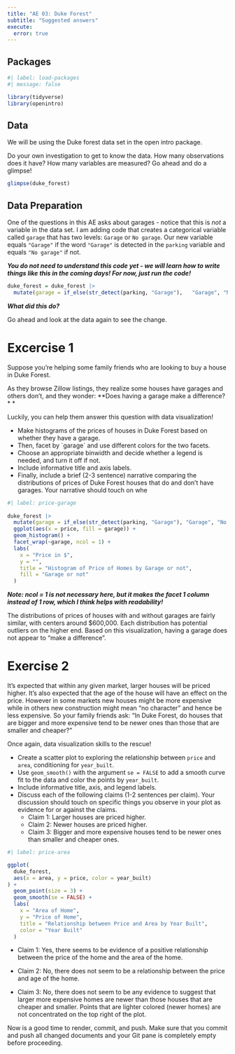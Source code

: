 ```yaml
---
title: "AE 03: Duke Forest"
subtitle: "Suggested answers"
execute:
  error: true
---
```


## Packages

```r
#| label: load-packages
#| message: false

library(tidyverse)
library(openintro)
```

## Data

We will be using the Duke forest data set in the open intro package.

Do your own investigation to get to know the data.
How many observations does it have?
How many variables are measured?
Go ahead and do a glimpse!

```r
glimpse(duke_forest)
```

## Data Preparation

One of the questions in this AE asks about garages - notice that this is *not* a variable in the data set.
I am adding code that creates a categorical variable called `garage` that has two levels: `Garage` or `No garage`.
Our new variable equals `"Garage"` if the word `"Garage"` is detected in the `parking` variable and equals `"No garage"` if not.

***You do not need to understand this code yet - we will learn how to write things like this in the coming days! For now, just run the code!***

```r
duke_forest = duke_forest |>
  mutate(garage = if_else(str_detect(parking, "Garage"),   "Garage", "No garage"))
```

***What did this do?***

Go ahead and look at the data again to see the change.

# Excercise 1

Suppose you're helping some family friends who are looking to buy a house in Duke Forest.

As they browse Zillow listings, they realize some houses have garages and others don't, and they wonder: \*\*Does having a garage make a difference?\*
\*

Luckily, you can help them answer this question with data visualization!

-   Make histograms of the prices of houses in Duke Forest based on whether they have a garage.
-   Then, facet by \`garage\` and use different colors for the two facets.
-   Choose an appropriate binwidth and decide whether a legend is needed, and turn it off if not.
-   Include informative title and axis labels.
-   Finally, include a brief (2-3 sentence) narrative comparing the distributions of prices of Duke Forest houses that do and don't have garages. Your narrative should touch on whe

```r
#| label: price-garage
 
duke_forest |>
  mutate(garage = if_else(str_detect(parking, "Garage"), "Garage", "No garage")) |>
  ggplot(aes(x = price, fill = garage)) +
  geom_histogram() +
  facet_wrap(~garage, ncol = 1) +
  labs(
    x = "Price in $",
    y = "",
    title = "Histogram of Price of Homes by Garage or not",
    fill = "Garage or not"
  )
```

***Note: ncol = 1 is not necessary here, but it makes the facet 1 column instead of 1 row, which I think helps with readability!***

The distributions of prices of houses with and without garages are fairly similar, with centers around \$600,000.
Each distribution has potential outliers on the higher end.
Based on this visualization, having a garage does not appear to "make a difference".

# Exercise 2

It's expected that within any given market, larger houses will be priced higher.
It's also expected that the age of the house will have an effect on the price.
However in some markets new houses might be more expensive while in others new construction might mean "no character" and hence be less expensive.
So your family friends ask: "In Duke Forest, do houses that are bigger and more expensive tend to be newer ones than those that are smaller and cheaper?"

Once again, data visualization skills to the rescue!

-   Create a scatter plot to exploring the relationship between `price` and `area`, conditioning for `year_built`.
-   Use `geom_smooth()` with the argument `se = FALSE` to add a smooth curve fit to the data and color the points by `year_built`.
-   Include informative title, axis, and legend labels.
-   Discuss each of the following claims (1-2 sentences per claim). Your discussion should touch on specific things you observe in your plot as evidence for or against the claims.
    -   Claim 1: Larger houses are priced higher.
    -   Claim 2: Newer houses are priced higher.
    -   Claim 3: Bigger and more expensive houses tend to be newer ones than smaller and cheaper ones.

```r
#| label: price-area

ggplot(
  duke_forest,
  aes(x = area, y = price, color = year_built)
) +
  geom_point(size = 3) +
  geom_smooth(se = FALSE) +
  labs(
    x = "Area of Home",
    y = "Price of Home",
    title = "Relationship between Price and Area by Year Built",
    color = "Year Built"
  )
```

-   Claim 1: Yes, there seems to be evidence of a positive relationship between the price of the home and the area of the home.

-   Claim 2: No, there does not seem to be a relationship between the price and age of the home.

-   Claim 3: No, there does not seem to be any evidence to suggest that larger more expensive homes are newer than those houses that are cheaper and smaller.
    Points that are lighter colored (newer homes) are not concentrated on the top right of the plot.

::: callout-important
Now is a good time to render, commit, and push.
Make sure that you commit and push all changed documents and your Git pane is completely empty before proceeding.
:::
